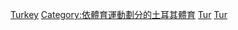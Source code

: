 [[Category:亞洲射箭|Turkey]]
[[Category:依體育運動劃分的土耳其體育|Category:依體育運動劃分的土耳其體育]]
[[Category:各國射箭|Tur]]
[[Category:歐洲射箭|Tur]]